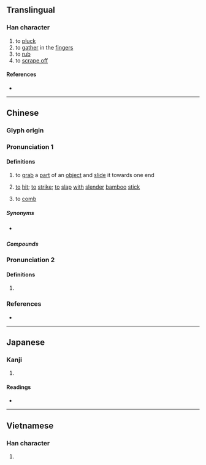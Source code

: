 {{character info}}
==Translingual==

===Han character===
{{Han char|rn=64|rad=手|as=07|sn=10|four=52043|canj=QBDI|ids=⿰扌寽}}

# to [[pluck]]
# to [[gather]] in the [[finger]]s
# to [[rub]]
# to [[scrape off]]

====References====
* {{Han ref|kx=0433.170|dkj=12140|dj=0782.260|hdz=31885.050|uh=634B|ud=25419|bh=D1BB|bd=53691}}

----

==Chinese==
{{zh-forms}}

===Glyph origin===
{{Han etym}}

===Pronunciation 1===
{{zh-pron
|m=luō
|c=lyut3,lyut6
|h=pfs=lo̍t
|mn=loah/loa̍h
|mc=y
|oc=y
|cat=v
}}

====Definitions====
{{zh-hanzi}}

# to [[grab]] a [[part]] of an [[object]] and [[slide]] it towards one end
#: {{zh-x|捋{luō} 袖子}}
# {{lb|zh|Hakka}} [[to]] [[hit]]; [[to]] [[strike]]; [[to]] [[slap]] [[with]] [[slender]] [[bamboo]] [[stick]]
# {{lb|zh|Min Nan}} to [[comb]] {{gloss|hair, etc.}}

=====Synonyms=====
* {{s|to comb}} {{zh-l|梳}}

=====Compounds=====
{{zh-der|捋胳膊|捋臂將拳|捋臂揎拳|捋虎鬚|捋袖揎拳|捋采|揎拳捋袖|服低捋}}

===Pronunciation 2===
{{zh-pron
|m=lǚ
|cat=v
}}

====Definitions====
{{zh-hanzi}}

# {{rfdef|zh}}

===References===
* {{R:yue:Hanzi}}

----

==Japanese==

===Kanji===
{{ja-kanji|grade=|rs=手07}}

# {{rfdef|ja|sort=手07}}

====Readings====
* {{ja-readings|on=[[らつ]] (ratsu), [[らち]] (rachi), [[れつ]] (retsu), [[れち]] (rechi)|kun=[[とる]] (toru)}}

----

==Vietnamese==

===Han character===
{{vi-readings|reading=liệt, loát, lư|rs=手07}}

# {{rfdef|vi|sort=手07}}